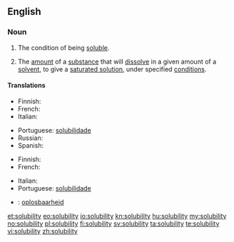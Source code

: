 ==English==

===Noun===
{{wikipedia|Solubility|Solubility (chemisty)}}
{{en-noun|solubilities}}

# The condition of being [[soluble]].
# {{chemistry}} The [[amount]] of a [[substance]] that will [[dissolve]] in a given amount of a [[solvent]], to give a [[saturated solution]], under specified [[condition]]s.

====Translations====
{{trans-top|the condition of being soluble}}
* Finnish: {{t-|fi|liukoisuus}}
* French: {{t+|fr|solubilité|f}}
* Italian: {{t-|it|solubilità|f}}
{{trans-mid}}
* Portuguese: [[solubilidade]] {{f}}
* Russian: {{t+|ru|растворимость|f|sc=Cyrl}}
* Spanish: {{t+|es|solubilidad|f}}
{{trans-bottom}}

{{trans-top|(chemistry) the amount of a substance that will dissolve in a given amount of a solvent}}
* Finnish: {{t-|fi|liukoisuus}}
* French: {{t+|fr|solubilité|f}}
{{trans-mid}}
* Italian: {{t-|it|solubilità|f}}
* Portuguese: [[solubilidade]] {{f}}
{{trans-bottom}}

{{checktrans}}
* {{ttbc|nl}}: [[oplosbaarheid]] {{f}}

[[et:solubility]]
[[eo:solubility]]
[[io:solubility]]
[[kn:solubility]]
[[hu:solubility]]
[[my:solubility]]
[[no:solubility]]
[[pl:solubility]]
[[fi:solubility]]
[[sv:solubility]]
[[ta:solubility]]
[[te:solubility]]
[[vi:solubility]]
[[zh:solubility]]
